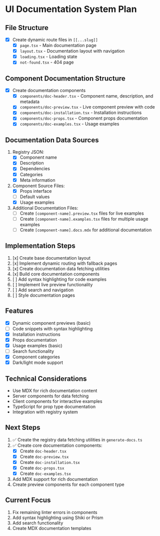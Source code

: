 # UI Documentation System Plan

## File Structure
- [x] Create dynamic route files in `[[...slug]]`
  - [x] `page.tsx` - Main documentation page
  - [x] `layout.tsx` - Documentation layout with navigation
  - [x] `loading.tsx` - Loading state
  - [x] `not-found.tsx` - 404 page

## Component Documentation Structure
- [x] Create documentation components
  - [x] `components/doc-header.tsx` - Component name, description, and metadata
  - [x] `components/doc-preview.tsx` - Live component preview with code
  - [x] `components/doc-installation.tsx` - Installation instructions
  - [x] `components/doc-props.tsx` - Component props documentation
  - [x] `components/doc-examples.tsx` - Usage examples

## Documentation Data Sources
1. Registry JSON:
   - [x] Component name
   - [x] Description
   - [x] Dependencies
   - [x] Categories
   - [x] Meta information

2. Component Source Files:
   - [x] Props interface
   - [ ] Default values
   - [x] Usage examples

3. Additional Documentation Files:
   - [ ] Create `[component-name].preview.tsx` files for live examples
   - [ ] Create `[component-name].examples.tsx` files for multiple usage examples
   - [ ] Create `[component-name].docs.mdx` for additional documentation

## Implementation Steps
1. [x] Create base documentation layout
2. [x] Implement dynamic routing with fallback pages
3. [x] Create documentation data fetching utilities
4. [x] Build core documentation components
5. [ ] Add syntax highlighting for code examples
6. [ ] Implement live preview functionality
7. [ ] Add search and navigation
8. [ ] Style documentation pages

## Features
- [x] Dynamic component previews (basic)
- [ ] Code snippets with syntax highlighting
- [x] Installation instructions
- [x] Props documentation
- [x] Usage examples (basic)
- [ ] Search functionality
- [x] Component categories
- [x] Dark/light mode support

## Technical Considerations
- Use MDX for rich documentation content
- Server components for data fetching
- Client components for interactive examples
- TypeScript for prop type documentation
- Integration with registry system

## Next Steps
1. ✅ Create the registry data fetching utilities in `generate-docs.ts`
2. ✅ Create core documentation components:
   - [x] Create `doc-header.tsx`
   - [x] Create `doc-preview.tsx`
   - [x] Create `doc-installation.tsx`
   - [x] Create `doc-props.tsx`
   - [x] Create `doc-examples.tsx`
3. Add MDX support for rich documentation
4. Create preview components for each component type

## Current Focus
1. Fix remaining linter errors in components
2. Add syntax highlighting using Shiki or Prism
3. Add search functionality
4. Create MDX documentation templates
